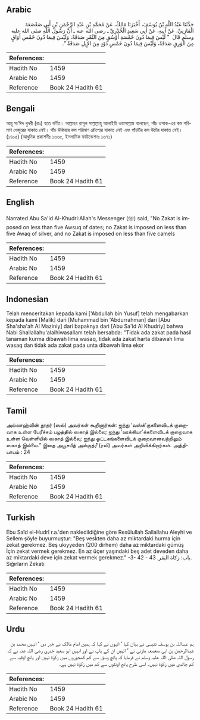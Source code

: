 ## Arabic


<div dir="rtl" lang="ar" style={{fontSize:'larger',backgroundColor:'#f8f9fa',padding:20}}>
حَدَّثَنَا عَبْدُ اللَّهِ بْنُ يُوسُفَ، أَخْبَرَنَا مَالِكٌ، عَنْ مُحَمَّدِ بْنِ عَبْدِ الرَّحْمَنِ بْنِ أَبِي صَعْصَعَةَ الْمَازِنِيِّ، عَنْ أَبِيهِ، عَنْ أَبِي سَعِيدٍ الْخُدْرِيِّ ـ رضى الله عنه ـ أَنَّ رَسُولَ اللَّهِ صلى الله عليه وسلم قَالَ ‏ "‏ لَيْسَ فِيمَا دُونَ خَمْسَةِ أَوْسُقٍ مِنَ التَّمْرِ صَدَقَةٌ، وَلَيْسَ فِيمَا دُونَ خَمْسِ أَوَاقٍ مِنَ الْوَرِقِ صَدَقَةٌ، وَلَيْسَ فِيمَا دُونَ خَمْسِ ذَوْدٍ مِنَ الإِبِلِ صَدَقَةٌ ‏"‏‏.‏
</div>
<div style={{backgroundColor:'#f8f9fa',padding:20, marginBottom: 10}}><table> <thead> <tr> <th>References:</th> <th></th> </tr> </thead> <tbody><tr><td>Hadith No</td><td>1459</td></tr><tr><td>Arabic No</td><td>1459</td></tr><tr><td>Reference</td><td>Book 24 Hadith 61</td></tr></tbody></table></div>

## Bengali


<div dir="ltr" lang="bn" style={{fontSize:'larger',backgroundColor:'#f8f9fa',padding:20}}>
আবূ সা‘ঈদ খুদরী (রাঃ) হতে বর্ণিত। আল্লাহর রাসূল সাল্লাল্লাহু আলাইহি ওয়াসাল্লাম বলেছেন, পাঁচ ওসাক-এর কম পরিমাণ খেজুরের যাকাত নেই। পাঁচ উকিয়ার কম পরিমাণ রৌপ্যের যাকাত নেই এবং পাঁচটির কম উটের যাকাত নেই। (১৪০৫) (আধুনিক প্রকাশনীঃ ১৩৬৫, ইসলামিক ফাউন্ডেশনঃ ১৩৭১)
</div>
<div style={{backgroundColor:'#f8f9fa',padding:20, marginBottom: 10}}><table> <thead> <tr> <th>References:</th> <th></th> </tr> </thead> <tbody><tr><td>Hadith No</td><td>1459</td></tr><tr><td>Arabic No</td><td>1459</td></tr><tr><td>Reference</td><td>Book 24 Hadith 61</td></tr></tbody></table></div>

## English


<div dir="ltr" lang="en" style={{fontSize:'larger',backgroundColor:'#f8f9fa',padding:20}}>
Narrated Abu Sa'id Al-Khudri:Allah's Messenger (ﷺ) said, "No Zakat is imposed on less than five Awsuq of dates; no Zakat is imposed on less than five Awaq of silver, and no Zakat is imposed on less than five camels
</div>
<div style={{backgroundColor:'#f8f9fa',padding:20, marginBottom: 10}}><table> <thead> <tr> <th>References:</th> <th></th> </tr> </thead> <tbody><tr><td>Hadith No</td><td>1459</td></tr><tr><td>Arabic No</td><td>1459</td></tr><tr><td>Reference</td><td>Book 24 Hadith 61</td></tr></tbody></table></div>

## Indonesian


<div dir="ltr" lang="id" style={{fontSize:'larger',backgroundColor:'#f8f9fa',padding:20}}>
Telah menceritakan kepada kami ['Abdullah bin Yusuf] telah mengabarkan kepada kami [Malik] dari [Muhammad bin 'Abdurrahman] dari [Abu Sha'sha'ah Al Maziniy] dari bapaknya dari [Abu Sa'id Al Khudriy] bahwa Nabi Shallallahu'alaihiwasallam telah bersabda: "Tidak ada zakat pada hasil tanaman kurma dibawah lima wasaq, tidak ada zakat harta dibawah lima wasaq dan tidak ada zakat pada unta dibawah lima ekor
</div>
<div style={{backgroundColor:'#f8f9fa',padding:20, marginBottom: 10}}><table> <thead> <tr> <th>References:</th> <th></th> </tr> </thead> <tbody><tr><td>Hadith No</td><td>1459</td></tr><tr><td>Arabic No</td><td>1459</td></tr><tr><td>Reference</td><td>Book 24 Hadith 61</td></tr></tbody></table></div>

## Tamil


<div dir="ltr" lang="ta" style={{fontSize:'larger',backgroundColor:'#f8f9fa',padding:20}}>
அல்லாஹ்வின் தூதர் (ஸல்) அவர்கள் கூறினார்கள்: ஐந்து ‘வஸ்க்’குகளைவிடக் குறைவாக உள்ள பேரீச்சம் பழத்தில் ஸகாத் இல்லை; ஐந்து ‘ஊக்கியா’க்களைவிடக் குறைவாக உள்ள வெள்ளியில் ஸகாத் இல்லை; ஐந்து ஒட்டகங்களைவிடக் குறைவானவற்றிலும் ஸகாத் இல்லை.” இதை அபூசயீத் அல்குத்ரீ (ரலி) அவர்கள் அறிவிக்கிறார்கள். அத்தியாயம் : 24
</div>
<div style={{backgroundColor:'#f8f9fa',padding:20, marginBottom: 10}}><table> <thead> <tr> <th>References:</th> <th></th> </tr> </thead> <tbody><tr><td>Hadith No</td><td>1459</td></tr><tr><td>Arabic No</td><td>1459</td></tr><tr><td>Reference</td><td>Book 24 Hadith 61</td></tr></tbody></table></div>

## Turkish


<div dir="ltr" lang="tr" style={{fontSize:'larger',backgroundColor:'#f8f9fa',padding:20}}>
Ebu Saîd el-Hudrî r.a.'den nakledildiğine göre Resûlullah Sallallahu Aleyhi ve Sellem şöyle buyurmuştur: "Beş veskten daha az miktardaki hurma için zekat gerekmez. Beş ukıyyeden (200 dirhem) daha az miktardaki gümüş İçin zekat ver­mek gerekmez. En az üçer yaşındaki beş adet deveden daha az miktardaki deve için zekat vermek gerekmez." -3- 42 - باب: زكاة البقر. 43. Sığırların Zekatı
</div>
<div style={{backgroundColor:'#f8f9fa',padding:20, marginBottom: 10}}><table> <thead> <tr> <th>References:</th> <th></th> </tr> </thead> <tbody><tr><td>Hadith No</td><td>1459</td></tr><tr><td>Arabic No</td><td>1459</td></tr><tr><td>Reference</td><td>Book 24 Hadith 61</td></tr></tbody></table></div>

## Urdu


<div dir="rtl" lang="ur" style={{fontSize:'larger',backgroundColor:'#f8f9fa',padding:20}}>
ہم عبداللہ بن یوسف تنیسی نے بیان کیا ‘ انہوں نے کہا کہ ہمیں امام مالک نے خبر دی ‘ انہیں محمد بن عبدالرحمٰن بن ابی صعصعہ مازنی نے ‘ انہیں ان کے باپ نے اور انہیں ابو سعید خدری رضی اللہ عنہ نے کہ رسول اللہ صلی اللہ علیہ وسلم نے فرمایا کہ پانچ وسق سے کم کھجوروں میں زکوٰۃ نہیں اور پانچ اوقیہ سے کم چاندی میں زکوٰۃ نہیں۔ اسی طرح پانچ اونٹوں سے کم میں زکوٰۃ نہیں ہے۔
</div>
<div style={{backgroundColor:'#f8f9fa',padding:20, marginBottom: 10}}><table> <thead> <tr> <th>References:</th> <th></th> </tr> </thead> <tbody><tr><td>Hadith No</td><td>1459</td></tr><tr><td>Arabic No</td><td>1459</td></tr><tr><td>Reference</td><td>Book 24 Hadith 61</td></tr></tbody></table></div>